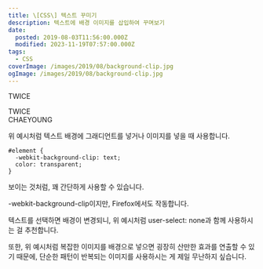 ```yaml
---
title: \[CSS\] 텍스트 꾸미기
description: 텍스트에 배경 이미지를 삽입하여 꾸며보기
date:
  posted: 2019-08-03T11:56:00.000Z
  modified: 2023-11-19T07:57:00.000Z
tags:
  - CSS
coverImage: /images/2019/08/background-clip.jpg
ogImage: /images/2019/08/background-clip.jpg
---
```


TWICE

  
TWICE  
CHAEYOUNG

  
위 예시처럼 텍스트 배경에 그래디언트를 넣거나 이미지를 넣을 때 사용합니다.

```
#element {
  -webkit-background-clip: text;
  color: transparent;
}

```

보이는 것처럼, 꽤 간단하게 사용할 수 있습니다.

\-webkit-background-clip이지만, Firefox에서도 작동합니다.

텍스트를 선택하면 배경이 변경되니, 위 예시처럼 user-select: none과 함께 사용하시는 걸 추천합니다.

또한, 위 예시처럼 복잡한 이미지를 배경으로 넣으면 굉장히 산만한 효과를 연출할 수 있기 때문에, 단순한 패턴이 반복되는 이미지를 사용하시는 게 제일 무난하지 싶습니다.
